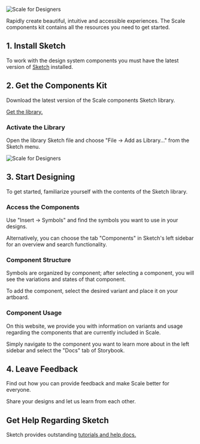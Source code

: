 
<Meta title="Getting Started/Scale for Designers" />

![Scale for Designers](/assets/1_setup/2_scale-for-designers/Scale-for-designers.png)

Rapidly create beautiful, intuitive and accessible experiences. The Scale components kit contains all the resources you need to get started.

## 1. Install Sketch

To work with the design system components you must have the latest version of [Sketch](https://www.sketch.com/) installed.

## 2. Get the Components Kit

Download the latest version of the Scale components Sketch library.

[Get the library.](#)

### Activate the Library

Open the library Sketch file and choose "File → Add as Library..." from the Sketch menu.

![Scale for Designers](/assets/1_setup/2_scale-for-designers/sketch-menu-library.png)

## 3. Start Designing

To get started, familiarize yourself with the contents of the Sketch library.

### Access the Components

Use "Insert → Symbols" and find the symbols you want to use in your designs.

Alternatively, you can choose the tab "Components" in Sketch's left sidebar for an overview and search functionality.

### Component Structure

Symbols are organized by component; after selecting a component, you will see the variations and states of that component.

To add the component, select the desired variant and place it on your artboard.

### Component Usage

On this website, we provide you with information on variants and usage regarding the components that are currently included in Scale.

Simply navigate to the component you want to learn more about in the left sidebar and select the "Docs" tab of Storybook.

## 4. Leave Feedback

Find out how you can provide feedback and make Scale better for everyone.

Share your designs and let us learn from each other.

## Get Help Regarding Sketch

Sketch provides outstanding [tutorials and help docs.](https://www.sketch.com/docs/)
